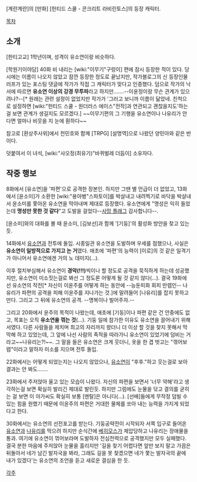 [계란계란]의 [만화] [헌티드 스쿨 - 콘크리트 라비린토스]의 등장 캐릭터.

[[목차]]
== 소개 ==
[한티고교] 1학년이며, 성격이 유소연이랑 비슷하다.

[학원기이야담] 40화 비 내리는 [wiki:"이무기"구렁이] 편에 잠시 등장한 적이 있다. 당시에는 이름이 나오지 않았고 잠깐 등장한 정도로 끝났지만, 작가블로그의 신 등장인물 러프가 있는 포스팅 댓글에 작가가 직접 그 캐릭터가 맞다고 인증했다. 덤으로 작가의 낙서에 따르면 '''유소연 이상의 강경 무투파'''라고 하지만…….--이윤정이랑 무슨 관계가 있으려나?--[* 원래는 관련 설정이 없었지만 작가가 '그러고 보니까 이름이 닮았네. 친척으로 설정하면 [wiki:"헌티드 스쿨 - 원더러스 에이스"전작]과 연관되고 괜찮을지도'하는 걸 보면 관계가 생길지도 모르겠다.] ~~이무기편의 그 기행을 유소연이나 나유리가 안다면 얼마나 비웃을 지 눈에 훤하다~~

참고로 [환상주사위]에서 천민호와 함께 [TRPG] [설명역]으로 나왔던 양민아와 같은 반이다.

덧붙여서 이 녀석, [wiki:"사오정(최유기)"바퀴벌레 더듬이] 소유자다.

== 작중 행보 ==
8화에서 [유소연]을 '파편'으로 공격한 장본인. 하지만 그땐 별 언급이 더 없었고, 13화에서 [윤소미]가 소환한 [wiki:"용아병"스파토이]를 박살내고 내려찍기로 바닥을 박살내서 윤소미를 쫓아온 유소연을 막아내며 제대로 등장했다. 유소연에게 "명성은 익히 들었는데 '''명성만 못한 것 같다'''"고 도발을 걸었다--[[사망 플래그]] 감사합니다--.

[윤소미]와의 대화를 볼 때 윤소미, [김보선]과 함께 '[기둥]'의 활성화 방안을 찾고 있는 듯.

14화에서 [[유소연]]과 전투에 돌입. 시종일관 유소연을 도발하며 우세를 점했으나, 사실은 '''유소연이 일방적으로 가지고 논 거'''였다. 애초에 '파편'의 능력이 [이로]의 것 같은 일격기가 아니어서 유소연에겐 거의 노 데미지(…).

이후 절치부심해서 유소연이 '''경악(!!!)'''씩이나 할 정도로 공격을 묵직하게 하는데 성공했지만, 유소연이 미소짓는걸로 봐선 그 정도론 어떻게 될 것 같지 않다(…). 결국 19화에선 유소연의 작전[* 자신이 이윤주를 어떻게 하는 동안에 --능둔피화 회피 만렙인-- 나유리가 파편의 공격을 피해 이윤주를 지나가는 것.]에 말려들어 [나유리]를 잡지 못하고 만다. 그리고 그 뒤에 유소연의 공격. --명복이나 빌어주자.--

그리고 20화에서 윤주의 목적이 나왔는데, 애초에 [기둥]이나 파편 같은 건 안중에도 없고, 목표는 오직 '''유소연을 꺾는 것'''(…). 기둥 일에 참가한 이유도 유소연을 끌어내기 위해서였다. 다른 사람들을 제치며 최고의 자리까지 왔더니 더 이상 할 것을 찾지 못해서 막막해 하고 있었는데, 그 앞에 나선 사람의 족적을 따라가니 유소연이 있었기에 덤비는 거라고~~나유리는?!~~. 그 말을 들은 유소연은 크게 웃더니, 옷을 한 겹 벗고는 "꺾어보렴"이라고 말하자 미소를 지으며 전투 돌입.

22화에서는 어떻게 되었는지는 나오지 않았으나, [[유소연]]이 "후후."하고 웃는걸로 보아 결과는 안 봐도…….

23화에서 주저앉아 울고 있는 모습이 나왔다. 자신의 파편을 보면서 '너무 약해'라고 생각하는걸 보면 확실히 발리긴 제대로 발린듯. 하지만 그럼에도 눈물을 닦고 결의를 굳히는 걸 보면 이 아가씨도 확실히 보통 [멘탈]은 아니다(…). [선배]들에게 무작정 덤빌 수 있는 힘을 원했기 때문에 이윤주의 파편은 거대한 물체를 쏘아 내는 능력을 가지게 되었다고 한다.

30화에서는 유소연의 선전포고를 받는다. 기둥공략전이 시작되자 서쪽 입구로 들어온 [[유소연]]과 [[나유리]]를 막으려 하지만 순식간에 [[베히모스]]가 제압당하고 나유리는 장애물을 통과. 여기에 유소연이 꺾어보라며 도발하자 전심전력으로 공격했지만 모두 실패했다. 결국 분한 마음에 주저앉아 눈물을 흘리지만 '길을 찾기 어렵다면 앞만 보지 말고 가끔은 뒤돌아서 네가 남긴 발자국을 봐라, 그래도 길을 못 찾겠으면 네가 쫓는 발자국의 끝에 내가 있겠다'는 유소연의 조언을 듣고 새로운 결심을 한 듯.  

[[각주]]
